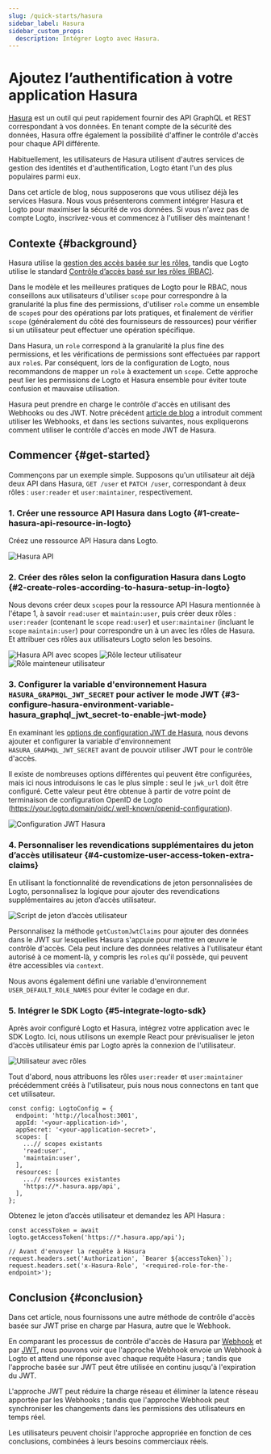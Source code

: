 ```yaml
---
slug: /quick-starts/hasura
sidebar_label: Hasura
sidebar_custom_props:
  description: Intégrer Logto avec Hasura.
---
```


# Ajoutez l’authentification à votre application Hasura

[Hasura](https://hasura.io/) est un outil qui peut rapidement fournir des API GraphQL et REST correspondant à vos données. En tenant compte de la sécurité des données, Hasura offre également la possibilité d'affiner le contrôle d'accès pour chaque API différente.

Habituellement, les utilisateurs de Hasura utilisent d'autres services de gestion des identités et d'authentification, Logto étant l'un des plus populaires parmi eux.

Dans cet article de blog, nous supposerons que vous utilisez déjà les services Hasura. Nous vous présenterons comment intégrer Hasura et Logto pour maximiser la sécurité de vos données. Si vous n'avez pas de compte Logto, inscrivez-vous et commencez à l'utiliser dès maintenant !

## Contexte \{#background}

Hasura utilise la [gestion des accès basée sur les rôles](https://hasura.io/docs/latest/auth/overview/), tandis que Logto utilise le standard [Contrôle d’accès basé sur les rôles (RBAC)](/authorization/role-based-access-control).

Dans le modèle et les meilleures pratiques de Logto pour le RBAC, nous conseillons aux utilisateurs d'utiliser `scope` pour correspondre à la granularité la plus fine des permissions, d'utiliser `role` comme un ensemble de `scope`s pour des opérations par lots pratiques, et finalement de vérifier `scope` (généralement du côté des fournisseurs de ressources) pour vérifier si un utilisateur peut effectuer une opération spécifique.

Dans Hasura, un `role` correspond à la granularité la plus fine des permissions, et les vérifications de permissions sont effectuées par rapport aux `role`s. Par conséquent, lors de la configuration de Logto, nous recommandons de mapper un `role` à exactement un `scope`. Cette approche peut lier les permissions de Logto et Hasura ensemble pour éviter toute confusion et mauvaise utilisation.

Hasura peut prendre en charge le contrôle d'accès en utilisant des Webhooks ou des JWT. Notre précédent [article de blog](https://blog.logto.io/logto-x-hasura) a introduit comment utiliser les Webhooks, et dans les sections suivantes, nous expliquerons comment utiliser le contrôle d'accès en mode JWT de Hasura.

## Commencer \{#get-started}

Commençons par un exemple simple. Supposons qu'un utilisateur ait déjà deux API dans Hasura, `GET /user` et `PATCH /user`, correspondant à deux rôles : `user:reader` et `user:maintainer`, respectivement.

### 1. Créer une ressource API Hasura dans Logto \{#1-create-hasura-api-resource-in-logto}

Créez une ressource API Hasura dans Logto.

<img src="/img/assets/hasura-api.webp" alt="Hasura API" />

### 2. Créer des rôles selon la configuration Hasura dans Logto \{#2-create-roles-according-to-hasura-setup-in-logto}

Nous devons créer deux `scope`s pour la ressource API Hasura mentionnée à l'étape 1, à savoir `read:user` et `maintain:user`, puis créer deux rôles : `user:reader` (contenant le `scope` `read:user`) et `user:maintainer` (incluant le `scope` `maintain:user`) pour correspondre un à un avec les rôles de Hasura. Et attribuer ces rôles aux utilisateurs Logto selon les besoins.

<img src="/img/assets/hasura-api-with-scopes.webp" alt="Hasura API avec scopes" />

<img src="/img/assets/user-reader-role.webp" alt="Rôle lecteur utilisateur" />

<img src="/img/assets/user-maintainer-role.webp" alt="Rôle mainteneur utilisateur" />

### 3. Configurer la variable d'environnement Hasura `HASURA_GRAPHQL_JWT_SECRET` pour activer le mode JWT \{#3-configure-hasura-environment-variable-hasura_graphql_jwt_secret-to-enable-jwt-mode}

En examinant les [options de configuration JWT de Hasura](https://hasura.io/docs/latest/auth/authentication/jwt/#hasura-jwt-configuration-options), nous devons ajouter et configurer la variable d'environnement `HASURA_GRAPHQL_JWT_SECRET` avant de pouvoir utiliser JWT pour le contrôle d'accès.

Il existe de nombreuses options différentes qui peuvent être configurées, mais ici nous introduisons le cas le plus simple : seul le `jwk_url` doit être configuré. Cette valeur peut être obtenue à partir de votre point de terminaison de configuration OpenID de Logto (https://your.logto.domain/oidc/.well-known/openid-configuration).

<img src="/img/assets/hasura-jwt-config.webp" alt="Configuration JWT Hasura" />

### 4. Personnaliser les revendications supplémentaires du jeton d’accès utilisateur \{#4-customize-user-access-token-extra-claims}

En utilisant la fonctionnalité de revendications de jeton personnalisées de Logto, personnalisez la logique pour ajouter des revendications supplémentaires au jeton d’accès utilisateur.

<img src="/img/assets/user-access-token-script.webp" alt="Script de jeton d’accès utilisateur" />

Personnalisez la méthode `getCustomJwtClaims` pour ajouter des données dans le JWT sur lesquelles Hasura s'appuie pour mettre en œuvre le contrôle d'accès. Cela peut inclure des données relatives à l'utilisateur étant autorisé à ce moment-là, y compris les `role`s qu'il possède, qui peuvent être accessibles via `context`.

Nous avons également défini une variable d'environnement `USER_DEFAULT_ROLE_NAMES` pour éviter le codage en dur.

### 5. Intégrer le SDK Logto \{#5-integrate-logto-sdk}

Après avoir configuré Logto et Hasura, intégrez votre application avec le SDK Logto. Ici, nous utilisons un exemple React pour prévisualiser le jeton d’accès utilisateur émis par Logto après la connexion de l'utilisateur.

<img src="/img/assets/user-with-roles.webp" alt="Utilisateur avec rôles" />

Tout d'abord, nous attribuons les rôles `user:reader` et `user:maintainer` précédemment créés à l'utilisateur, puis nous nous connectons en tant que cet utilisateur.

```tsx
const config: LogtoConfig = {
  endpoint: 'http://localhost:3001',
  appId: '<your-application-id>',
  appSecret: '<your-application-secret>',
  scopes: [
    ...// scopes existants
    'read:user',
    'maintain:user',
  ],
  resources: [
    ...// ressources existantes
    'https://*.hasura.app/api',
  ],
};
```

Obtenez le jeton d’accès utilisateur et demandez les API Hasura :

```tsx
const accessToken = await logto.getAccessToken('https://*.hasura.app/api');

// Avant d'envoyer la requête à Hasura
request.headers.set('Authorization', `Bearer ${accessToken}`);
request.headers.set('x-Hasura-Role', '<required-role-for-the-endpoint>');
```

## Conclusion \{#conclusion}

Dans cet article, nous fournissons une autre méthode de contrôle d'accès basée sur JWT prise en charge par Hasura, autre que le Webhook.

En comparant les processus de contrôle d'accès de Hasura par [Webhook](https://hasura.io/docs/latest/auth/authentication/webhook/) et par [JWT](https://hasura.io/docs/latest/auth/authentication/jwt/), nous pouvons voir que l'approche Webhook envoie un Webhook à Logto et attend une réponse avec chaque requête Hasura ; tandis que l'approche basée sur JWT peut être utilisée en continu jusqu'à l'expiration du JWT.

L'approche JWT peut réduire la charge réseau et éliminer la latence réseau apportée par les Webhooks ; tandis que l'approche Webhook peut synchroniser les changements dans les permissions des utilisateurs en temps réel.

Les utilisateurs peuvent choisir l'approche appropriée en fonction de ces conclusions, combinées à leurs besoins commerciaux réels.
